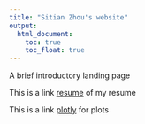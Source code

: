 ```yaml
---
title: "Sitian Zhou's website"
output: 
  html_document:
    toc: true
    toc_float: true
---
```


A brief introductory landing page

This is a link [resume](resume.html) of my resume

This is a link [plotly](flexdashboard.html) for plots
